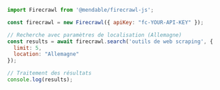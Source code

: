 ```js Node.js
import Firecrawl from '@mendable/firecrawl-js';

const firecrawl = new Firecrawl({ apiKey: "fc-YOUR-API-KEY" });

// Recherche avec paramètres de localisation (Allemagne)
const results = await firecrawl.search('outils de web scraping', {
  limit: 5,
  location: "Allemagne"
});

// Traitement des résultats
console.log(results);
```
